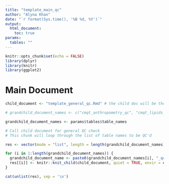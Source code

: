 ```yaml
---
title: "template_main_qc"
author: "Alyna Khan"
date: "`r format(Sys.time(), '%B %d, %Y')`"
output: 
  html_document:
    toc: true
params: 
  tables: ""
---
```


```r
knitr::opts_chunk$set(echo = FALSE)
library(dplyr)
library(knitr)
library(ggplot2)
```

# Main Document 

```r
child_document <- "template_general_qc.Rmd" # the child doc will be the general qc Rmd

# grandchild_document_names <- c("cmqt_anthropometry_qc", "cmqt_lipids_qc", "cmqt_blood_pressure_qc", "cmqt_hematology_qc")

grandchild_document_names <- params$tables$table_names
```

```r
# Call child document for general QC check 
# This chunk will loop through the list of table names to be QC'd 

res <- vector(mode = "list", length = length(grandchild_document_names))

for (i in 1:length(grandchild_document_names)) {
  grandchild_document_name <- paste0(grandchild_document_names[i], "_qc")
  res[[i]] <- knitr::knit_child(child_document, quiet = TRUE, envir = environment())
}

cat(unlist(res), sep = '\n')
```